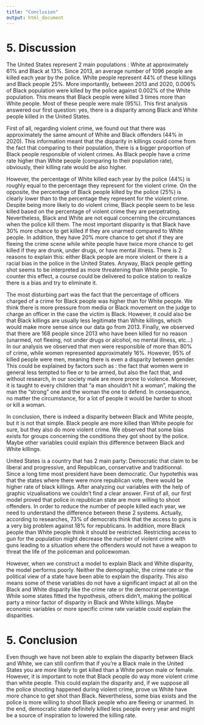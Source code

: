 ---
title: "Conclusion"
output: html_document
---

# 5. Discussion

The United States represent 2 main populations : White at approximately 61% and Black at 13%. Since 2013, an average number of 1096 people are killed each year by the police. White people represent 44% of these killings and Black people 25%. More importantly, between 2013 and 2020, 0.006% of Black population were killed by the police against 0.002% of the White population. This means that Black people were killed 3 times more than White people. Most of these people were male (95%). This first analysis answered our first question: yes, there is a disparity among Black and White people killed in the United States.
  
First of all, regarding violent crime, we found out that there was approximately the same amount of White and Black offenders (44% in 2020). This information meant that the disparity in killings could come from the fact that comparing to their population, there is a bigger proportion of Black people responsible of violent crimes. As Black people have a crime rate higher than White people (comparing to their population rate), obviously, their killing rate would be also higher.

However, the percentage of White killed each year by the police (44%) is roughly equal to the percentage they represent for the violent crime. On the opposite, the percentage of Black people killed by the police (25%) is clearly lower than to the percentage they represent for the violent crime. Despite being more likely to do violent crime, Black people seem to be less killed based on the percentage of violent crime they are perpetrating. Nevertheless, Black and White are not equal concerning the circumstances when the police kill them. The most important disparity is that Black have 30% more chance to get killed if they are unarmed compared to White people. In addition, they have 20% more chance to get shot if they are fleeing the crime scene while white people have twice more chance to get killed if they are drunk, under drugs, or have mental illness. There is 2 reasons to explain this: either Black people are more violent or there is a racial bias in the police in the United States. Anyway, Black people getting shot seems to be interpreted as more threatening than White people. To counter this effect, a course could be delivered to police station to realize there is a bias and try to eliminate it.

The most disturbing part was the fact that the percentage of officers charged of a crime for Black people was higher than for White people. We think there is more pressure from media or Black movement on the judge to charge an officer in the case the victim is Black. However, it could also be that Black killings are usually less legitimate than White killings, which would make more sense since our data go from 2013. Finally, we observed that there are 168 people since 2013 who have been killed for no reason (unarmed, not fleeing, not under drugs or alcohol, no mental illness, etc…)
In our analysis we observed that men were responsible of more than 80% of crime, while women represented approximately 16%. However, 95% of killed people were men, meaning there is even a disparity between gender. This could be explained by factors such as : the fact that women were in general less tempted to flee or to be armed, but also the fact that, and without research, in our society male are more prone to violence. Moreover, it is taught to every children that “a man shouldn’t hit a woman”, making the man the “strong” one and the woman the one to defend. In consequence, no matter the circumstance, for a lot of people it would be harder to shoot or kill a woman.

In conclusion, there is indeed a disparity between Black and White people, but it is not that simple. Black people are more killed than White people for sure, but they also do more violent crime. We observed that some bias exists for groups concerning the conditions they got shoot by the police. Maybe other variables could explain this difference between Black and White killings.

United States is a country that has 2 main party: Democratic that claim to be liberal and progressive, and Republican, conservative and traditionnal. Since a long time most president have been democratic. Our hypotethis was that the states where there were more republican vote, there would be higher rate of black killings. After analyzing our variables with the help of graphic vizualisations we couldn’t find a clear answer. First of all, our first model proved that police in republican state are more willing to shoot offenders. In order to reduce the number of people killed each year, we need to understand the difference between these 2 systems. Actually, according to researches, 73% of democrats think that the access to guns is a very big problem against 18% for republicans. In addition, more Black people than White people think it should be restricted. Restricting access to gun for the population might decrease the number of violent crime with guns leading to a situation where the offenders would not have a weapon to threat the life of the policeman and policewoman.   

However, when we construct a model to explain Black and White disparity, the model performs poorly. Neither the demographic, the crime rate or the political view of a state have been able to explain the disparity. This also means some of these variables do not have a significant impact at all on the Black and White disparity like the crime rate or the democrat percentage. While some states fitted the hypothesis, others didn’t, making the political party a minor factor of disparity in Black and White killings. Maybe economic variables or more specific crime rate variable could explain the disparities. 

# 5. Conclusion 
Even though we have not been able to explain the disparity between Black and White, we can still confirm that if you’re a Black male in the United States you are more likely to get killed than a White person male or female. However, it is important to note that Black people do way more violent crime than white people. This could explain the disparity and, if we suppose all the police shooting happened during violent crime, prove us White have more chance to get shot than Black. Nevertheless, some bias exists and the police is more willing to shoot Black people who are fleeing or unarmed. In the end, democratic state definitely killed less people every year and might be a source of inspiration to lowered the killing rate.



